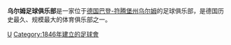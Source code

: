 {{Infobox football club
| clubname = 乌尔姆足球俱乐部<br/>SSV Ulm 1846
| image    = [[File:SSV_Ulm_1846.svg|180px]]
| fullname = Spiel- und Sportverein Ulm 1846 Fußball e.V.
| nickname = ''Die Spatzen'' (The Sparrows)
| founded  = 1846年
| ground   = [[Donaustadion|Donaustadion]]
| capacity = 19,500
| chairman = Paul Sauter
| manager  = Paul Sauter
| mgrtitle = Trainer
| league   = [[德国足球地区联赛|德国足球地区联赛]]（[[德国足球西南地区联赛|西南]]）
| season   = 2021–22
| position = 德西南聯，第 2 位
| pattern_la1=|pattern_b1=_blackcollar|pattern_ra1=
| leftarm1=FFFFFF|body1=FFFFFF|rightarm1=FFFFFF|shorts1=FFFFFF|socks1=FFFFFF
| pattern_la2=|pattern_b2=|pattern_ra2=
| leftarm2=000000|body2=000000|rightarm2=000000|shorts2=000000|socks2=000000|
}}

'''乌尔姆足球俱乐部'''是一家位于[[德国|德国]][[巴登-符腾堡州|巴登-符腾堡州]][[乌尔姆|乌尔姆]]的足球俱乐部，是德国历史最久、规模最大的体育俱乐部之一。

{{德国足球甲级联赛}}

[[Category:德国足球俱乐部|U]]
[[Category:1846年建立的足球會|Category:1846年建立的足球會]]
{{足球俱樂部小作品}}